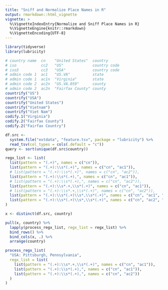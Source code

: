 ```yaml
---
title: "Sniff and Normalize Place Names in R"
output: rmarkdown::html_vignette
vignette: >
  %\VignetteIndexEntry{Normalize and Sniff Place Names in R}
  %\VignetteEngine{knitr::rmarkdown}
  %\VignetteEncoding{UTF-8}
---
```


```r
library(tidyverse)
library(lubricity)
```

```r
# country name  cn    "United States"  country
# iso           cc2   "US"             country code
# iso3          cc3   "USA"            country code
# admin code 1  ac1   "US.VA"          state
# admin code 1  ac1n  "Virginia"       state
# admin code 2  ac2n  "US.VA.059"      county
# admin code 2  ac2n  "Fairfax County" county
countrify("US")
countrify("USA")
countrify("United States")
countrify("Vietnam")
countrify("Viet Nam")
codify.1("Virginia")
codify.2("Fairfax County")
codify.2("Fairfax Country")
```

```r
df.src <- 
  system.file("extdata", "feature.tsv", package = "lubricity") %>%
  read_tsv(col_types = cols(.default = "c"))
query <- sort(unique(df.src$country))

regx_list <- list(
  list(pattern = "(.+)", names = c("cn")),
  list(pattern = "(.+):\\s*(.+)", names = c("cn", "ac1")),
  # list(pattern = "(.+):\\s*(.+)", names = c("cn", "ac2")),
  list(pattern = "(.+):\\s*(.+),", names = c("cn", "ac1")),
  # list(pattern = "(.+):\\s*(.+),", names = c("cn", "ac2")),
  list(pattern = "(.+):\\s*.+,\\s*(.+)", names = c("cn", "ac1")),
  # list(pattern = "(.+):\\s*.+,\\s*(.+)", names = c("cn", "ac2")),
  list(pattern = "(.+):\\s*(.+)\\s*,\\s*(.+)", names = c("cn", "ac1", "ac2")),
  list(pattern = "(.+):\\s*(.+)\\s*,\\s*(.+)", names = c("cn", "ac2", "ac1"))
)

x <- distinct(df.src, country)

pull(x, country) %>%
  lapply(process_regx_list, regx_list = regx_list) %>%
  bind_rows() %>%
  bind_cols(x, .) %>%
  arrange(country)
```

```r
process_regx_list(
  "USA: Pittsburgh, Pennsylvania",
  regx_list = list(
    list(pattern = "(.+):\\s*.+,\\s*(.+)", names = c("cn", "ac1")),
    list(pattern = "(.+):\\s*(.+),", names = c("cn", "ac1")),
    list(pattern = "(.+):\\s*(.+),", names = c("cn", "ac2"))
  )
)
```
